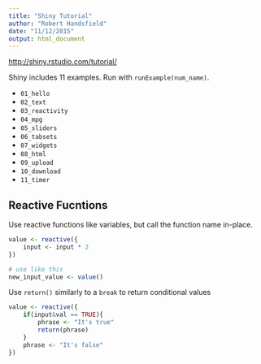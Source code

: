 ```yaml
---
title: "Shiny Tutorial"
author: "Robert Handsfield"
date: "11/12/2015"
output: html_document
---
```


[http://shiny.rstudio.com/tutorial/](http://shiny.rstudio.com/tutorial/)

Shiny includes 11 examples. Run with `runExample(num_name)`.

* `01_hello`
* `02_text`
* `03_reactivity`
* `04_mpg`
* `05_sliders`
* `06_tabsets`
* `07_widgets`
* `08_html`
* `09_upload`
* `10_download`
* `11_timer`


## Reactive Fucntions
Use reactive functions like variables, but call the function name in-place.
```r

value <- reactive({
	input <- input * 2
})

# use like this
new_input_value <- value()
```

Use `return()` similarly to a `break` to return conditional values

```r

value <- reactive({
	if(input&val == TRUE){
		phrase <- "It's true"
		return(phrase)
	}
	phrase <- "It's false"
})
```

